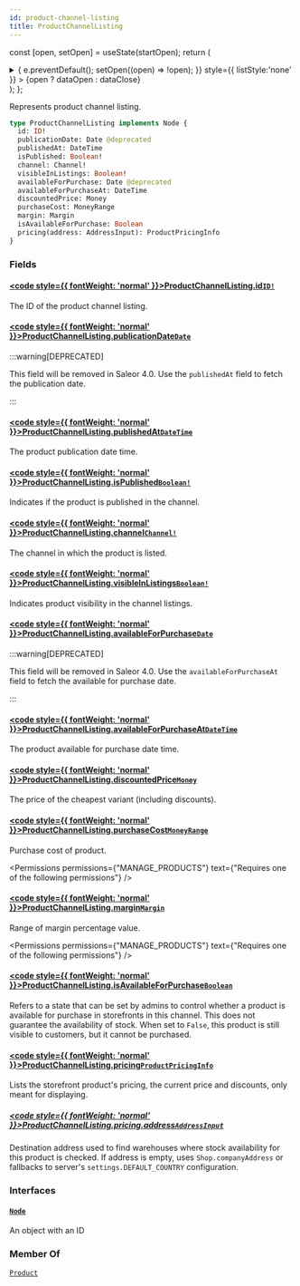 ```yaml
---
id: product-channel-listing
title: ProductChannelListing
---
```






const [open, setOpen] = useState(startOpen);
return (
<details {...(open ? { open: true } : {})} className="details" style={{ border:'none', boxShadow:'none', background:'var(--ifm-background-color)' }}>
<summary
onClick={(e) => {
e.preventDefault();
setOpen((open) => !open);
}}
style={{ listStyle:'none' }} >
{open ? dataOpen : dataClose}
</summary>
{open && children}
</details>
);
};

Represents product channel listing.

```graphql
type ProductChannelListing implements Node {
  id: ID!
  publicationDate: Date @deprecated
  publishedAt: DateTime
  isPublished: Boolean!
  channel: Channel!
  visibleInListings: Boolean!
  availableForPurchase: Date @deprecated
  availableForPurchaseAt: DateTime
  discountedPrice: Money
  purchaseCost: MoneyRange
  margin: Margin
  isAvailableForPurchase: Boolean
  pricing(address: AddressInput): ProductPricingInfo
}
```

### Fields

#### [<code style={{ fontWeight: 'normal' }}>ProductChannelListing.<b>id</b></code>](#)<Bullet />[`ID!`](../../../api-reference/miscellaneous/scalars/id.mdx) <Badge class="badge badge--secondary" text="non-null"/> <Badge class="badge badge--secondary" text="scalar"/> <Badge class="badge badge--secondary" text="miscellaneous"/>

The ID of the product channel listing.

#### [<code style={{ fontWeight: 'normal' }}>ProductChannelListing.<b>publicationDate</b></code>](#)<Bullet />[`Date`](../../../api-reference/miscellaneous/scalars/date.mdx) <Badge class="badge badge--deprecated badge--secondary" text="deprecated"/> <Badge class="badge badge--secondary" text="scalar"/> <Badge class="badge badge--secondary" text="miscellaneous"/>

:::warning[DEPRECATED]

This field will be removed in Saleor 4.0. Use the `publishedAt` field to fetch the publication date.

:::

#### [<code style={{ fontWeight: 'normal' }}>ProductChannelListing.<b>publishedAt</b></code>](#)<Bullet />[`DateTime`](../../../api-reference/miscellaneous/scalars/date-time.mdx) <Badge class="badge badge--secondary" text="scalar"/> <Badge class="badge badge--secondary" text="miscellaneous"/>

The product publication date time.

#### [<code style={{ fontWeight: 'normal' }}>ProductChannelListing.<b>isPublished</b></code>](#)<Bullet />[`Boolean!`](../../../api-reference/miscellaneous/scalars/boolean.mdx) <Badge class="badge badge--secondary" text="non-null"/> <Badge class="badge badge--secondary" text="scalar"/> <Badge class="badge badge--secondary" text="miscellaneous"/>

Indicates if the product is published in the channel.

#### [<code style={{ fontWeight: 'normal' }}>ProductChannelListing.<b>channel</b></code>](#)<Bullet />[`Channel!`](../../../api-reference/channels/objects/channel.mdx) <Badge class="badge badge--secondary" text="non-null"/> <Badge class="badge badge--secondary" text="object"/> <Badge class="badge badge--secondary" text="channels"/>

The channel in which the product is listed.

#### [<code style={{ fontWeight: 'normal' }}>ProductChannelListing.<b>visibleInListings</b></code>](#)<Bullet />[`Boolean!`](../../../api-reference/miscellaneous/scalars/boolean.mdx) <Badge class="badge badge--secondary" text="non-null"/> <Badge class="badge badge--secondary" text="scalar"/> <Badge class="badge badge--secondary" text="miscellaneous"/>

Indicates product visibility in the channel listings.

#### [<code style={{ fontWeight: 'normal' }}>ProductChannelListing.<b>availableForPurchase</b></code>](#)<Bullet />[`Date`](../../../api-reference/miscellaneous/scalars/date.mdx) <Badge class="badge badge--deprecated badge--secondary" text="deprecated"/> <Badge class="badge badge--secondary" text="scalar"/> <Badge class="badge badge--secondary" text="miscellaneous"/>

:::warning[DEPRECATED]

This field will be removed in Saleor 4.0. Use the `availableForPurchaseAt` field to fetch the available for purchase date.

:::

#### [<code style={{ fontWeight: 'normal' }}>ProductChannelListing.<b>availableForPurchaseAt</b></code>](#)<Bullet />[`DateTime`](../../../api-reference/miscellaneous/scalars/date-time.mdx) <Badge class="badge badge--secondary" text="scalar"/> <Badge class="badge badge--secondary" text="miscellaneous"/>

The product available for purchase date time.

#### [<code style={{ fontWeight: 'normal' }}>ProductChannelListing.<b>discountedPrice</b></code>](#)<Bullet />[`Money`](../../../api-reference/miscellaneous/objects/money.mdx) <Badge class="badge badge--secondary" text="object"/> <Badge class="badge badge--secondary" text="miscellaneous"/>

The price of the cheapest variant (including discounts).

#### [<code style={{ fontWeight: 'normal' }}>ProductChannelListing.<b>purchaseCost</b></code>](#)<Bullet />[`MoneyRange`](../../../api-reference/miscellaneous/objects/money-range.mdx) <Badge class="badge badge--secondary" text="object"/> <Badge class="badge badge--secondary" text="miscellaneous"/>

Purchase cost of product.


<Permissions permissions={"MANAGE_PRODUCTS"} text={"Requires one of the following permissions"} />


#### [<code style={{ fontWeight: 'normal' }}>ProductChannelListing.<b>margin</b></code>](#)<Bullet />[`Margin`](../../../api-reference/products/objects/margin.mdx) <Badge class="badge badge--secondary" text="object"/> <Badge class="badge badge--secondary" text="products"/>

Range of margin percentage value.


<Permissions permissions={"MANAGE_PRODUCTS"} text={"Requires one of the following permissions"} />


#### [<code style={{ fontWeight: 'normal' }}>ProductChannelListing.<b>isAvailableForPurchase</b></code>](#)<Bullet />[`Boolean`](../../../api-reference/miscellaneous/scalars/boolean.mdx) <Badge class="badge badge--secondary" text="scalar"/> <Badge class="badge badge--secondary" text="miscellaneous"/>

Refers to a state that can be set by admins to control whether a product is available for purchase in storefronts in this channel. This does not guarantee the availability of stock. When set to `False`, this product is still visible to customers, but it cannot be purchased.

#### [<code style={{ fontWeight: 'normal' }}>ProductChannelListing.<b>pricing</b></code>](#)<Bullet />[`ProductPricingInfo`](../../../api-reference/products/objects/product-pricing-info.mdx) <Badge class="badge badge--secondary" text="object"/> <Badge class="badge badge--secondary" text="products"/>

Lists the storefront product's pricing, the current price and discounts, only meant for displaying.

##### [<code style={{ fontWeight: 'normal' }}>ProductChannelListing.pricing.<b>address</b></code>](#)<Bullet />[`AddressInput`](../../../api-reference/miscellaneous/inputs/address-input.mdx) <Badge class="badge badge--secondary" text="input"/> <Badge class="badge badge--secondary" text="miscellaneous"/>

Destination address used to find warehouses where stock availability for this product is checked. If address is empty, uses `Shop.companyAddress` or fallbacks to server's `settings.DEFAULT_COUNTRY` configuration.

### Interfaces

#### [`Node`](../../../api-reference/miscellaneous/interfaces/node.mdx) <Badge class="badge badge--secondary" text="interface"/> <Badge class="badge badge--secondary" text="miscellaneous"/>

An object with an ID

### Member Of

[`Product`](../../../api-reference/products/objects/product.mdx) <Badge class="badge badge--secondary" text="object"/>

